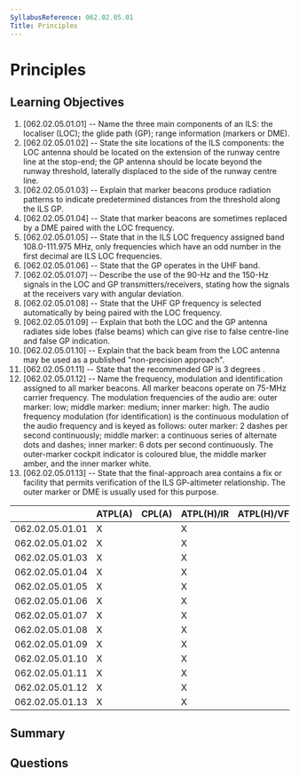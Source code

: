 ```yaml
---
SyllabusReference: 062.02.05.01
Title: Principles
---
```


# Principles

## Learning Objectives

1. [062.02.05.01.01] -- Name the three main components of an ILS: the localiser
   (LOC); the glide path (GP); range information (markers or DME).
2. [062.02.05.01.02] -- State the site locations of the ILS components: the LOC
   antenna should be located on the extension of the runway centre line at the
   stop-end; the GP antenna should be locate beyond the runway threshold,
   laterally displaced to the side of the runway centre line.
3. [062.02.05.01.03] -- Explain that marker beacons produce radiation patterns
   to indicate predetermined distances from the threshold along the ILS GP.
4. [062.02.05.01.04] -- State that marker beacons are sometimes replaced by a
   DME paired with the LOC frequency.
5. [062.02.05.01.05] -- State that in the ILS LOC frequency assigned band
   108.0-111.975 MHz, only frequencies which have an odd number in the first
   decimal are ILS LOC frequencies.
6. [062.02.05.01.06] -- State that the GP operates in the UHF band.
7. [062.02.05.01.07] -- Describe the use of the 90-Hz and the 150-Hz signals in
   the LOC and GP transmitters/receivers, stating how the signals at the
   receivers vary with angular deviation.
8. [062.02.05.01.08] -- State that the UHF GP frequency is selected
   automatically by being paired with the LOC frequency.
9. [062.02.05.01.09] -- Explain that both the LOC and the GP antenna radiates
   side lobes (false beams) which can give rise to false centre-line and false
   GP indication.
10. [062.02.05.01.10] -- Explain that the back beam from the LOC antenna may be
    used as a published "non-precision approach".
11. [062.02.05.01.11] -- State that the recommended GP is 3 degrees .
12. [062.02.05.01.12] -- Name the frequency, modulation and identification
    assigned to all marker beacons. All marker beacons operate on 75-MHz carrier
    frequency. The modulation frequencies of the audio are: outer marker: low;
    middle marker: medium; inner marker: high. The audio frequency modulation
    (for identification) is the continuous modulation of the audio frequency and
    is keyed as follows: outer marker: 2 dashes per second continuously; middle
    marker: a continuous series of alternate dots and dashes; inner marker: 6
    dots per second continuously. The outer-marker cockpit indicator is coloured
    blue, the middle marker amber, and the inner marker white.
13. [062.02.05.01.13] -- State that the final-approach area contains a fix or
    facility that permits verification of the ILS GP-altimeter relationship. The
    outer marker or DME is usually used for this purpose.

|                 | ATPL(A) | CPL(A) | ATPL(H)/IR | ATPL(H)/VFR | CPL(H) | IR  | CBIR(A) |
| --------------- | ------- | ------ | ---------- | ----------- | ------ | --- | ------- |
| 062.02.05.01.01 | X       |        | X          |             |        | X   | X       |
| 062.02.05.01.02 | X       |        | X          |             |        | X   | X       |
| 062.02.05.01.03 | X       |        | X          |             |        | X   | X       |
| 062.02.05.01.04 | X       |        | X          |             |        | X   | X       |
| 062.02.05.01.05 | X       |        | X          |             |        | X   | X       |
| 062.02.05.01.06 | X       |        | X          |             |        | X   | X       |
| 062.02.05.01.07 | X       |        | X          |             |        | X   | X       |
| 062.02.05.01.08 | X       |        | X          |             |        | X   |         |
| 062.02.05.01.09 | X       |        | X          |             |        | X   | X       |
| 062.02.05.01.10 | X       |        | X          |             |        | X   | X       |
| 062.02.05.01.11 | X       |        | X          |             |        | X   | X       |
| 062.02.05.01.12 | X       |        | X          |             |        | X   | X       |
| 062.02.05.01.13 | X       |        | X          |             |        | X   | X       |

## Summary

## Questions
